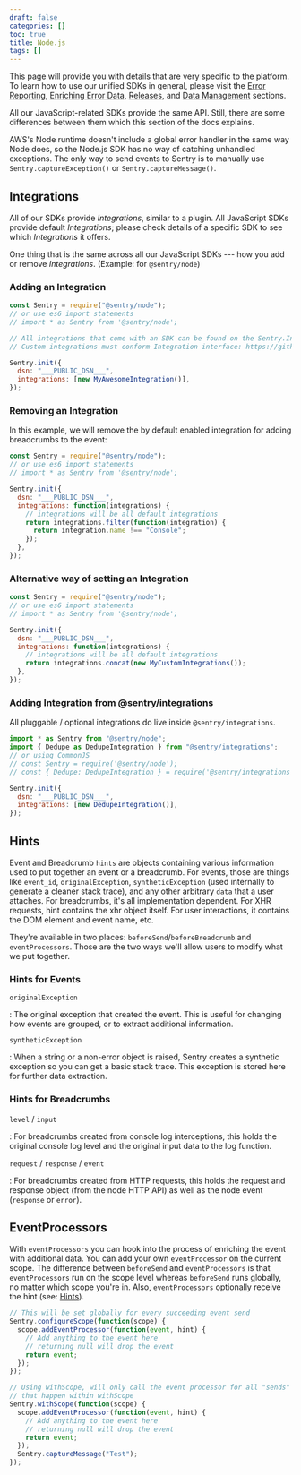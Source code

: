 ```yaml
---
draft: false
categories: []
toc: true
title: Node.js
tags: []
---
```


<Alert level="" title="Learn about SDK usage"><markdown>

This page will provide you with details that are very specific to the platform. To learn how to use our unified
SDKs in general, please visit the [Error Reporting](/error-reporting/quickstart/?platform=node), [Enriching Error Data](/enriching-error-data/additional-data/?platform=node), [Releases](/workflow/releases/?platform=node), and [Data Management](/data-management/event-grouping/?platform=node) sections.

</markdown></Alert>

All our JavaScript-related SDKs provide the same API. Still, there are some differences between them which this section of the docs explains.

<Alert level="" title="AWS Lambda"><markdown>

AWS's Node runtime doesn't include a global error handler in the same way Node does, so the Node.js SDK has no way of catching unhandled exceptions. The only way to send events to Sentry is to manually use `Sentry.captureException()` or `Sentry.captureMessage()`.

</markdown></Alert>

## Integrations

All of our SDKs provide _Integrations_, similar to a plugin. All JavaScript SDKs provide default _Integrations_; please check details of a specific SDK to see which _Integrations_ it offers.

One thing that is the same across all our JavaScript SDKs --- how you add or remove _Integrations_. (Example: for `@sentry/node`)

### Adding an Integration

```javascript
const Sentry = require("@sentry/node");
// or use es6 import statements
// import * as Sentry from '@sentry/node';

// All integrations that come with an SDK can be found on the Sentry.Integrations object
// Custom integrations must conform Integration interface: https://github.com/getsentry/sentry-javascript/blob/master/packages/types/src/index.ts

Sentry.init({
  dsn: "___PUBLIC_DSN___",
  integrations: [new MyAwesomeIntegration()],
});
```

### Removing an Integration

In this example, we will remove the by default enabled integration for adding breadcrumbs to the event:

```javascript
const Sentry = require("@sentry/node");
// or use es6 import statements
// import * as Sentry from '@sentry/node';

Sentry.init({
  dsn: "___PUBLIC_DSN___",
  integrations: function(integrations) {
    // integrations will be all default integrations
    return integrations.filter(function(integration) {
      return integration.name !== "Console";
    });
  },
});
```

### Alternative way of setting an Integration

```javascript
const Sentry = require("@sentry/node");
// or use es6 import statements
// import * as Sentry from '@sentry/node';

Sentry.init({
  dsn: "___PUBLIC_DSN___",
  integrations: function(integrations) {
    // integrations will be all default integrations
    return integrations.concat(new MyCustomIntegrations());
  },
});
```

### Adding Integration from @sentry/integrations

All pluggable / optional integrations do live inside `@sentry/integrations`.

```js
import * as Sentry from "@sentry/node";
import { Dedupe as DedupeIntegration } from "@sentry/integrations";
// or using CommonJS
// const Sentry = require('@sentry/node');
// const { Dedupe: DedupeIntegration } = require('@sentry/integrations');

Sentry.init({
  dsn: "___PUBLIC_DSN___",
  integrations: [new DedupeIntegration()],
});
```

## Hints

Event and Breadcrumb `hints` are objects containing various information used to put together an event or a breadcrumb. For events, those are things like `event_id`, `originalException`, `syntheticException` (used internally to generate a cleaner stack trace), and any other arbitrary `data` that a user attaches. For breadcrumbs, it's all implementation dependent. For XHR requests, hint contains the xhr object itself. For user interactions, it contains the DOM element and event name, etc.

They're available in two places: `beforeSend`/`beforeBreadcrumb` and `eventProcessors`. Those are the two ways we'll allow users to modify what we put together.

### Hints for Events

`originalException`

: The original exception that created the event. This is useful for changing how events are grouped, or to extract additional information.

`syntheticException`

: When a string or a non-error object is raised, Sentry creates a synthetic exception so you can get a basic stack trace. This exception is stored here for further data extraction.

### Hints for Breadcrumbs

`level` / `input`

: For breadcrumbs created from console log interceptions, this holds the original console log level and the original input data to the log function.

`request` / `response` / `event`

: For breadcrumbs created from HTTP requests, this holds the request and response object
(from the node HTTP API) as well as the node event (`response` or `error`).

## EventProcessors

With `eventProcessors` you can hook into the process of enriching the event with additional data. You can add your own `eventProcessor` on the current scope. The difference between `beforeSend` and `eventProcessors` is that `eventProcessors` run on the scope level whereas `beforeSend` runs globally, no matter which scope you're in.
Also, `eventProcessors` optionally receive the hint (see: [Hints](#hints)).

```javascript
// This will be set globally for every succeeding event send
Sentry.configureScope(function(scope) {
  scope.addEventProcessor(function(event, hint) {
    // Add anything to the event here
    // returning null will drop the event
    return event;
  });
});

// Using withScope, will only call the event processor for all "sends"
// that happen within withScope
Sentry.withScope(function(scope) {
  scope.addEventProcessor(function(event, hint) {
    // Add anything to the event here
    // returning null will drop the event
    return event;
  });
  Sentry.captureMessage("Test");
});
```
